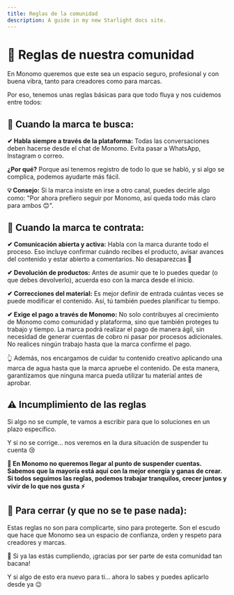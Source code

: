 ```yaml
---
title: Reglas de la comunidad
description: A guide in my new Starlight docs site.
---
```

# 📏 Reglas de nuestra comunidad

En Monomo queremos que este sea un espacio seguro, profesional y con buena vibra, tanto para creadores como para marcas.

Por eso, tenemos unas reglas básicas para que todo fluya y nos cuidemos entre todos:

## 💬 Cuando la marca te busca:

**✔ Habla siempre a través de la plataforma:** Todas las conversaciones deben hacerse desde el chat de Monomo. Evita pasar a WhatsApp, Instagram o correo.

**¿Por qué?** Porque así tenemos registro de todo lo que se habló, y si algo se complica, podemos ayudarte más fácil.

**💡 Consejo:** Si la marca insiste en irse a otro canal, puedes decirle algo como: "Por ahora prefiero seguir por Monomo, así queda todo más claro para ambos 😊".


## 🤝 Cuando la marca te contrata:

**✔ Comunicación abierta y activa:** Habla con la marca durante todo el proceso. Eso incluye confirmar cuándo recibes el producto, avisar avances del contenido y estar abierto a comentarios. No desaparezcas 👀

**✔ Devolución de productos:** Antes de asumir que te lo puedes quedar (o que debes devolverlo), acuerda eso con la marca desde el inicio.

**✔ Correcciones del material:** Es mejor definir de entrada cuántas veces se puede modificar el contenido. Así, tú también puedes planificar tu tiempo.

**✔ Exige el pago a través de Monomo:** No solo contribuyes al crecimiento de Monomo como comunidad y plataforma, sino que también proteges tu trabajo y tiempo. La marca podrá realizar el pago de manera ágil, sin necesidad de generar cuentas de cobro ni pasar por procesos adicionales. No realices ningún trabajo hasta que la marca confirme el pago. 

👆 Además, nos encargamos de cuidar tu contenido creativo aplicando una marca de agua hasta que la marca apruebe el contenido. De esta manera, garantizamos que ninguna marca pueda utilizar tu material antes de aprobar.

## ⚠️ Incumplimiento de las reglas

Si algo no se cumple, te vamos a escribir para que lo soluciones en un plazo específico.

Y si no se corrige… nos veremos en la dura situación de suspender tu cuenta 😢

**💜 En Monomo no queremos llegar al punto de suspender cuentas. Sabemos que la mayoría está aquí con la mejor energía y ganas de crear. Si todos seguimos las reglas, podemos trabajar tranquilos, crecer juntos y vivir de lo que nos gusta ⚡**

## 🧵 Para cerrar (y que no se te pase nada):
Estas reglas no son para complicarte, sino para protegerte. Son el escudo que hace que Monomo sea un espacio de confianza, orden y respeto para creadores y marcas.

🎯 Si ya las estás cumpliendo, ¡gracias por ser parte de esta comunidad tan bacana!

Y si algo de esto era nuevo para ti… ahora lo sabes y puedes aplicarlo desde ya 😉
